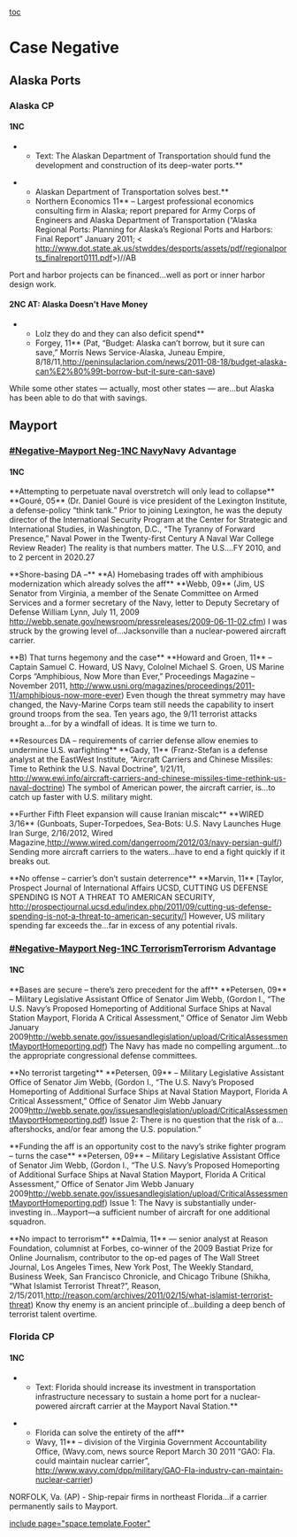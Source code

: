 [[toc]]
=Case Negative= 
==<span style="background-color: #ffffff;">Alaska Ports</span>== 
===Alaska CP=== 
====1NC==== 
**<span style="background-color: #ffffff;">Text: The Alaskan Department of Transportation should fund the development and construction of its deep-water ports.</span>**

**<span style="background-color: #ffffff;">Alaskan Department of Transportation solves best.</span>**
**<span style="background-color: #ffffff;">Northern Economics 11</span>**<span style="background-color: #ffffff;"> – Largest professional economics consulting firm in Alaska; report prepared for Army Corps of Engineers and Alaska Department of Transportation (“Alaska Regional Ports: Planning for Alaska’s Regional Ports and Harbors: Final Report” January 2011; < [[http://www.dot.state.ak.us/stwddes/desports/assets/pdf/regionalports_finalreport0111.pdf]]>)//AB</span>
<span style="background-color: #ffffff;">Port and harbor projects can be financed…well as port or inner harbor design work.</span>

====<span style="background-color: #ffffff;">2NC AT: Alaska Doesn't Have Money</span>==== 
**<span style="background-color: #ffffff;">Lolz they do and they can also deficit spend</span>**
**<span style="background-color: #ffffff;">Forgey, 11</span>**<span style="background-color: #ffffff;"> (Pat, “Budget: Alaska can’t borrow, but it sure can save,” Morris News Service-Alaska, Juneau Empire, 8/18/11,[[http://peninsulaclarion.com/news/2011-08-18/budget-alaska-can%E2%80%99t-borrow-but-it-sure-can-save]])</span>
<span style="background-color: #ffffff;">While some other states — actually, most other states — are…but Alaska has been able to do that with savings.</span>

==<span style="background-color: #ffffff;">Mayport</span>== 
===<span style="background-color: #ffffff;">[[#Negative-Mayport Neg-1NC Navy]]<span class="Underline">Navy Advantage</span></span>=== 
====<span class="Underline">1NC</span>==== 
<span class="Underline" style="background-color: #ffffff;">**Attempting to perpetuate naval overstretch will only lead to collapse**</span>
<span class="Underline" style="background-color: #ffffff;">**Gouré, 05** (Dr. Daniel Gouré is vice president of the Lexington Institute, a defense-policy “think tank.” Prior to joining Lexington, he was the deputy director of the International Security Program at the Center for Strategic and International Studies, in Washington, D.C., “The Tyranny of Forward Presence,” Naval Power in the Twenty-first Century A Naval War College Review Reader)</span>
<span class="Underline" style="background-color: #ffffff;">The reality is that numbers matter. The U.S.…FY 2010, and to 2 percent in 2020.27</span>

<span class="Underline" style="background-color: #ffffff;">**Shore-basing DA –** </span>
<span class="Underline" style="background-color: #ffffff;">**A) Homebasing trades off with amphibious modernization which already solves the aff**</span>
<span class="Underline" style="background-color: #ffffff;">**Webb, 09** (Jim, US Senator from Virginia, a member of the Senate Committee on Armed Services and a former secretary of the Navy, letter to Deputy Secretary of Defense William Lynn, July 11, 2009 [[http://webb.senate.gov/newsroom/pressreleases/2009-06-11-02.cfm]])</span>
<span class="Underline" style="background-color: #ffffff;">I was struck by the growing level of…Jacksonville than a nuclear-powered aircraft carrier.</span>

<span class="Underline" style="background-color: #ffffff;">**B) That turns hegemony and the case**</span>
<span class="Underline" style="background-color: #ffffff;">**Howard and Groen, 11** – Captain Samuel C. Howard, US Navy, Cololnel Michael S. Groen, US Marine Corps “Amphibious, Now More than Ever,” Proceedings Magazine – November 2011, [[http://www.usni.org/magazines/proceedings/2011-11/amphibious-now-more-ever]])</span>
<span class="Underline" style="background-color: #ffffff;">Even though the threat symmetry may have changed, the Navy-Marine Corps team still needs the capability to insert ground troops from the sea. Ten years ago, the 9/11 terrorist attacks brought a…for by a windfall of ideas. It is time we turn to.</span>

<span class="Underline" style="background-color: #ffffff;">**Resources DA – requirements of carrier defense allow enemies to undermine U.S. warfighting**</span>
<span class="Underline" style="background-color: #ffffff;">**Gady, 11** (Franz-Stefan is a defense analyst at the EastWest Institute, “Aircraft Carriers and Chinese Missiles: Time to Rethink the U.S. Naval Doctrine”, 1/21/11, [[http://www.ewi.info/aircraft-carriers-and-chinese-missiles-time-rethink-us-naval-doctrine]])</span>
<span class="Underline" style="background-color: #ffffff;">The symbol of American power, the aircraft carrier, is…to catch up faster with U.S. military might.</span>

<span class="Underline" style="background-color: #ffffff;">**Further Fifth Fleet expansion will cause Iranian miscalc**</span>
<span class="Underline" style="background-color: #ffffff;">**WIRED 3/16** (Gunboats, Super-Torpedoes, Sea-Bots: U.S. Navy Launches Huge Iran Surge, 2/16/2012, Wired Magazine,[[http://www.wired.com/dangerroom/2012/03/navy-persian-gulf/]])</span>
<span class="Underline" style="background-color: #ffffff;">Sending more aircraft carriers to the waters…have to end a fight quickly if it breaks out.</span>

<span class="Underline" style="background-color: #ffffff;">**No offense – carrier’s don’t sustain deterrence**</span>
<span class="Underline" style="background-color: #ffffff;">**Marvin, 11** [Taylor, Prospect Journal of International Affairs UCSD, CUTTING US DEFENSE SPENDING IS NOT A THREAT TO AMERICAN SECURITY, [[http://prospectjournal.ucsd.edu/index.php/2011/09/cutting-us-defense-spending-is-not-a-threat-to-american-security/]]] </span>
<span class="Underline" style="background-color: #ffffff;">However, US military spending far exceeds the…far in excess of any potential rivals.</span>

===<span style="background-color: #ffffff;">[[#Negative-Mayport Neg-1NC Terrorism]]<span class="Underline">Terrorism Advantage</span></span>=== 
====<span class="Underline">1NC</span>==== 
<span class="Underline" style="background-color: #ffffff;">**Bases are secure – there’s zero precedent for the aff**</span>
<span class="Underline" style="background-color: #ffffff;">**Petersen, 09** – Military Legislative Assistant Office of Senator Jim Webb, (Gordon I., “The U.S. Navy’s Proposed Homeporting of Additional Surface Ships at Naval Station Mayport, Florida A Critical Assessment,” Office of Senator Jim Webb January 2009[[http://webb.senate.gov/issuesandlegislation/upload/CriticalAssessmentMayportHomeporting.pdf]])</span>
<span class="Underline" style="background-color: #ffffff;">The Navy has made no compelling argument…to the appropriate congressional defense committees.</span>

<span class="Underline" style="background-color: #ffffff;">**No terrorist targeting**</span>
<span class="Underline" style="background-color: #ffffff;">**Petersen, 09** – Military Legislative Assistant Office of Senator Jim Webb, (Gordon I., “The U.S. Navy’s Proposed Homeporting of Additional Surface Ships at Naval Station Mayport, Florida A Critical Assessment,” Office of Senator Jim Webb January 2009[[http://webb.senate.gov/issuesandlegislation/upload/CriticalAssessmentMayportHomeporting.pdf]]) </span>
<span class="Underline" style="background-color: #ffffff;">Issue 2: There is no question that the risk of a…aftershocks, and/or fear among the U.S. population.” </span>

<span class="Underline" style="background-color: #ffffff;">**Funding the aff is an opportunity cost to the navy’s strike fighter program – turns the case**</span>
<span class="Underline" style="background-color: #ffffff;">**Petersen, 09** – Military Legislative Assistant Office of Senator Jim Webb, (Gordon I., “The U.S. Navy’s Proposed Homeporting of Additional Surface Ships at Naval Station Mayport, Florida A Critical Assessment,” Office of Senator Jim Webb January 2009[[http://webb.senate.gov/issuesandlegislation/upload/CriticalAssessmentMayportHomeporting.pdf]])</span>
<span class="Underline" style="background-color: #ffffff;">Issue 1: The Navy is substantially under-investing in…Mayport—a sufficient number of aircraft for one additional squadron.</span>

<span class="Underline" style="background-color: #ffffff;">**No impact to terrorism** </span>
<span class="Underline" style="background-color: #ffffff;">**Dalmia, 11** — senior analyst at Reason Foundation, columnist at Forbes, co-winner of the 2009 Bastiat Prize for Online Journalism, contributor to the op-ed pages of The Wall Street Journal, Los Angeles Times, New York Post, The Weekly Standard, Business Week, San Francisco Chronicle, and Chicago Tribune (Shikha, “What Islamist Terrorist Threat?”, Reason, 2/15/2011,[[http://reason.com/archives/2011/02/15/what-islamist-terrorist-threat]])</span>
<span class="Underline" style="background-color: #ffffff;">Know thy enemy is an ancient principle of…building a deep bench of terrorist talent overtime.</span>

===<span class="Underline" style="background-color: #ffffff;">Florida CP</span>=== 
====<span class="Underline" style="background-color: #ffffff;">1NC</span>==== 

**Text: Florida should increase its investment in transportation infrastructure necessary to sustain a home port for a nuclear-powered aircraft carrier at the Mayport Naval Station.**

**Florida can solve the entirety of the aff**
**Wavy, 11**<span style="background-color: #ffffff;"> – division of the Virginia Government Accountability Office, (Wavy.com, news source Report March 30 2011 “GAO: Fla. could maintain nuclear carrier”, </span>[[http://www.wavy.com/dpp/military/GAO-Fla-industry-can-maintain-nuclear-carrier]]<span style="background-color: #ffffff;">)</span>
<span style="background-color: #ffffff;">NORFOLK, Va. (AP) - Ship-repair firms in northeast Florida…if a carrier permanently sails to Mayport.</span>


[[include page="space.template.Footer"]]